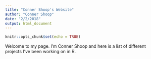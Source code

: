 ```yaml
---
title: "Conner Shoop's Website"
author: "Conner Shoop"
date: "2/2/2018"
output: html_document
---
```


```r
knitr::opts_chunk$set(echo = TRUE)
```
 
Welcome to my page.  I'm Conner Shoop and here is a list of different projects I've been working on in R.

